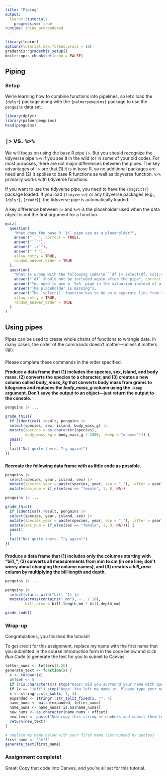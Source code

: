 ```yaml
---
title: "Piping"
output: 
  learnr::tutorial:
    progressive: true
runtime: shiny_prerendered
---
```


```r
library(learnr)
options(tutorial.max.forked.procs = 10)
gradethis::gradethis_setup()
knitr::opts_chunk$set(echo = FALSE)
```


## Piping

### Setup

We're learning how to combine functions into pipelines, so let's load the `{dplyr}` package along with the `{palmerpenguins}` package to use the `penguins` data set.

```r
library(dplyr)
library(palmerpenguins)
head(penguins)
```


## `|>` vs. `%>%`

We will focus on using the base R pipe `|>`. But you should recognize the tidyverse pipe `%>%` if you see it in the wild (or in some of your old code). For most purposes, there are not major differences between the pipes. The key advantages of `|>` are that (1) it is in base R, so no additional packages are need and (2) it applies to base R functions as well as tidyverse function. `%>%` primarily works with tidyverse functions.

If you want to use the tidyverse pipe, you need to have the `{magrittr}` package loaded. If you load `{tidyverse}` or any tidyverse packages (e.g., `{dplyr}`, `{readr}`), the tidyverse pipe is automatically loaded.

A key difference between `|>` and `%>%` is the placeholder used when the data object is not the first argument for a function.

```r
quiz(
  question(
    "What does the base R `|>` pipe use as a placeholder?",
    answer("`_`", correct = TRUE),
    answer("`.`"),
    answer("`.x`"),
    answer("`?`"),
    allow_retry = TRUE,
    random_answer_order = TRUE
  ),
  question(
    "What is wrong with the following code?\n```df |> select(df, col1:col4)```",
    answer("`df` should not be included again after the pipe", correct = TRUE),
    answer("You need to use a `%>%` pipe in the situation instead of a `|>` pipe"),
    answer("The placeholder is missing"),
    answer("The `select()` function has to be on a separate line from the pipe"),
    allow_retry = TRUE,
    random_answer_order = TRUE
  )
)
```

## Using pipes

Pipes can be used to create whole chains of functions to wrangle data. In many cases, the order of the commands doesn't matter---unless it matters (😝).  

### 

Please complete these commands in the order specified.

**Produce a data frame that (1) includes the species, sex, island, and body mass, (2) converts the species to a character, and (3) creates a new column called _body_mass_kg_ that converts body mass from grams to kilograms and replaces the _body_mass_g_ column using the `.keep` argument. Don't save the output to an object---just return the output to the console.**
```r
penguins |> ...
```

```r
grade_this({
  if (identical(.result, penguins |>  
  select(species, sex, island, body_mass_g) |> 
  mutate(species = as.character(species),
         body_mass_kg = body_mass_g / 1000, .keep = "unused"))) {
  pass()
  }
  fail("Not quite there. Try again!")
})
```




### 

**Recreate the following data frame with as little code as possible.**
```r
penguins |> 
  select(species, year, island, sex) |> 
  mutate(species_year = paste(species, year, sep = "_"), .after = year) |> 
  mutate(sex_num = if_else(sex == "female", 1, 0, NA))
```
```r
penguins |> ...
```
```r
grade_this({
  if (identical(.result, penguins |> 
  select(species, year, island, sex) |> 
  mutate(species_year = paste(species, year, sep = "_"), .after = year) |> 
  mutate(sex_num = if_else(sex == "female", 1, 0, NA)))) {
  pass()
  }
  fail("Not quite there. Try again!")
})
```

### 

**Produce a data frame that (1) includes only the columns starting with "bill_", (2) converts all measurements from mm to cm (in one line; don't worry about changing the column names), and (3) creates a _bill_area_ column by multiplying the bill length and depth. **
```r
penguins |> ...
```

```r
penguins |>  
  select(starts_with("bill_")) |> 
  mutate(across(contains("_mm"), ~ . / 10),
         bill_area = bill_length_mm * bill_depth_mm)
```

```r
grade_code()
```

### 

### Wrap-up

Congratulations, you finished the tutorial!

To get credit for this assignment, replace my name with the first name that you submitted in the course introduction form in the code below and click *Run Code* to generate the text for you to submit to Canvas. 

```r
letter_nums <- letters[1:26]
generate_text <- function(x) {
  x <- tolower(x)
  offset <- 5
  if (!is.character(x)) stop("Oops! Did you surround your name with quotation marks?")
  if (x == "jeff") stop("Oops! You left my name in. Please type your name.")
  x <- stringr::str_sub(x, 1, 4)
  expanded <- stringr::str_split_fixed(x, "", 4)
  name_nums <- match(expanded, letter_nums)
  name_nums <- name_nums[!is.na(name_nums)]
  new_nums <- as.character(name_nums + offset)
  new_text <- paste("Now copy this string of numbers and submit them to Canvas:", stringr::str_c(new_nums, collapse = ""))
  return(new_text)
}
```

```r
# replace my name below with your first name (surrounded by quotes)
first_name <- "Jeff"
generate_text(first_name)
```

### Assignment complete!

Great! Copy that code into Canvas, and you're all set for this tutorial.
